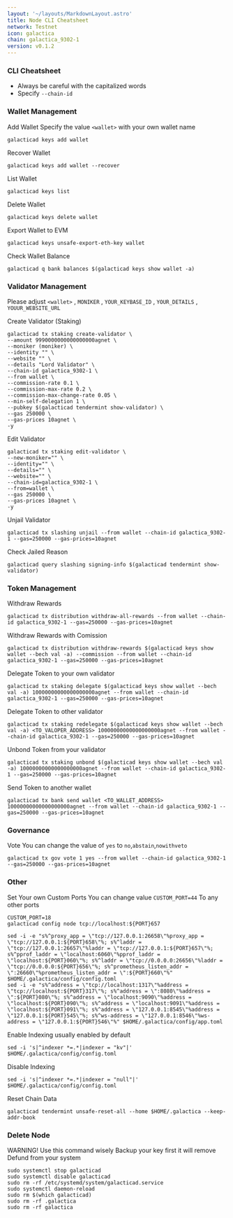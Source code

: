 ```yaml
---
layout: '~/layouts/MarkdownLayout.astro'
title: Node CLI Cheatsheet
network: Testnet
icon: galactica
chain: galactica_9302-1
version: v0.1.2
---
```


### CLI Cheatsheet

- Always be careful with the capitalized words
- Specify `--chain-id`

### Wallet Management

Add Wallet
Specify the value `<wallet>` with your own wallet name

```
galacticad keys add wallet
```

Recover Wallet
```
galacticad keys add wallet --recover
```

List Wallet
```
galacticad keys list
```

Delete Wallet
```
galacticad keys delete wallet
```
Export Wallet to EVM
```
galacticad keys unsafe-export-eth-key wallet
```
Check Wallet Balance
```
galacticad q bank balances $(galacticad keys show wallet -a)
```

### Validator Management

Please adjust `<wallet>` , `MONIKER` , `YOUR_KEYBASE_ID` , `YOUR_DETAILS` , `YOUUR_WEBSITE_URL`

Create Validator (Staking)
```
galacticad tx staking create-validator \
--amount 9990000000000000000agnet \
--moniker (moniker) \
--identity "" \
--website "" \
--details "Lord Validator" \
--chain-id galactica_9302-1 \
--from wallet \
--commission-rate 0.1 \
--commission-max-rate 0.2 \
--commission-max-change-rate 0.05 \
--min-self-delegation 1 \
--pubkey $(galacticad tendermint show-validator) \
--gas 250000 \
--gas-prices 10agnet \
-y
```

Edit Validator
```
galacticad tx staking edit-validator \
--new-moniker="" \
--identity="" \
--details="" \
--website="" \
--chain-id=galactica_9302-1 \
--from=wallet \
--gas 250000 \
--gas-prices 10agnet \
-y
```


Unjail Validator
```
galacticad tx slashing unjail --from wallet --chain-id galactica_9302-1 --gas=250000 --gas-prices=10agnet
```

Check Jailed Reason
```
galacticad query slashing signing-info $(galacticad tendermint show-validator)
```

### Token Management

Withdraw Rewards
```
galacticad tx distribution withdraw-all-rewards --from wallet --chain-id galactica_9302-1 --gas=250000 --gas-prices=10agnet
```

Withdraw Rewards with Comission
```
galacticad tx distribution withdraw-rewards $(galacticad keys show wallet --bech val -a) --commission --from wallet --chain-id galactica_9302-1 --gas=250000 --gas-prices=10agnet
```

Delegate Token to your own validator
```
galacticad tx staking delegate $(galacticad keys show wallet --bech val -a) 10000000000000000000agnet --from wallet --chain-id galactica_9302-1 --gas=250000 --gas-prices=10agnet
```

Delegate Token to other validator
```
galacticad tx staking redelegate $(galacticad keys show wallet --bech val -a) <TO_VALOPER_ADDRESS> 10000000000000000000agnet --from wallet --chain-id galactica_9302-1 --gas=250000 --gas-prices=10agnet
```

Unbond Token from your validator
```
galacticad tx staking unbond $(galacticad keys show wallet --bech val -a) 10000000000000000000agnet --from wallet --chain-id galactica_9302-1 --gas=250000 --gas-prices=10agnet
```

Send Token to another wallet
```
galacticad tx bank send wallet <TO_WALLET_ADDRESS> 10000000000000000000agnet --from wallet --chain-id galactica_9302-1 --gas=250000 --gas-prices=10agnet
```

### Governance 

Vote
You can change the value of `yes` to `no`,`abstain`,`nowithveto`

```
galacticad tx gov vote 1 yes --from wallet --chain-id galactica_9302-1 --gas=250000 --gas-prices=10agnet
```

### Other

Set Your own Custom Ports
You can change value `CUSTOM_PORT=44` To any other ports
```
CUSTOM_PORT=18
galacticad config node tcp://localhost:${PORT}657
```
```
sed -i -e "s%^proxy_app = \"tcp://127.0.0.1:26658\"%proxy_app = \"tcp://127.0.0.1:${PORT}658\"%; s%^laddr = \"tcp://127.0.0.1:26657\"%laddr = \"tcp://127.0.0.1:${PORT}657\"%; s%^pprof_laddr = \"localhost:6060\"%pprof_laddr = \"localhost:${PORT}060\"%; s%^laddr = \"tcp://0.0.0.0:26656\"%laddr = \"tcp://0.0.0.0:${PORT}656\"%; s%^prometheus_listen_addr = \":26660\"%prometheus_listen_addr = \":${PORT}660\"%" $HOME/.galactica/config/config.toml
sed -i -e "s%^address = \"tcp://localhost:1317\"%address = \"tcp://localhost:${PORT}317\"%; s%^address = \":8080\"%address = \":${PORT}080\"%; s%^address = \"localhost:9090\"%address = \"localhost:${PORT}090\"%; s%^address = \"localhost:9091\"%address = \"localhost:${PORT}091\"%; s%^address = \"127.0.0.1:8545\"%address = \"127.0.0.1:${PORT}545\"%; s%^ws-address = \"127.0.0.1:8546\"%ws-address = \"127.0.0.1:${PORT}546\"%" $HOME/.galactica/config/app.toml
```

Enable Indexing usually enabled by default
```
sed -i 's|^indexer *=.*|indexer = "kv"|' $HOME/.galactica/config/config.toml
```

Disable Indexing
```
sed -i 's|^indexer *=.*|indexer = "null"|' $HOME/.galactica/config/config.toml
```

Reset Chain Data
```
galacticad tendermint unsafe-reset-all --home $HOME/.galactica --keep-addr-book
```

### Delete Node

WARNING! Use this command wisely 
Backup your key first it will remove Defund from your system

```
sudo systemctl stop galacticad
sudo systemctl disable galacticad
sudo rm -rf /etc/systemd/system/galacticad.service
sudo systemctl daemon-reload
sudo rm $(which galacticad)
sudo rm -rf .galactica
sudo rm -rf galactica
```
